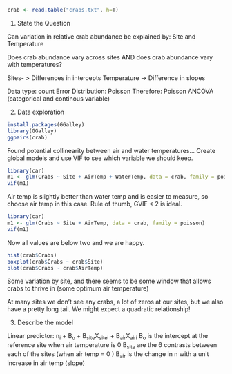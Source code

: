 ```r
crab <- read.table("crabs.txt", h=T)
```

1. State the Question

Can variation in relative crab abundance be explained by: Site and Temperature

Does crab abundance vary across sites AND does crab abundance vary with temperatures?

Sites- > Differences in intercepts
Temperature -> Difference in slopes

Data type: count
Error Distribution: Poisson
Therefore: Poisson ANCOVA (categorical and continous variable)

2. Data exploration

```r
install.packages(GGalley)
library(GGalley)
ggpairs(crab)
```

Found potential collinearity between air and water temperatures... Create global models and use VIF to see which variable we should keep.

```r
library(car)
m1 <- glm(Crabs ~ Site + AirTemp + WaterTemp, data = crab, family = poisson)
vif(m1)
```

Air temp is slightly better than water temp and is easier to measure, so choose air temp in this case. Rule of thumb, GVIF < 2 is ideal. 

```r
library(car)
m1 <- glm(Crabs ~ Site + AirTemp, data = crab, family = poisson)
vif(m1)
```

Now all values are below two and we are happy.

```r
hist(crab$Crabs)
boxplot(crab$Crabs ~ crab$Site)
plot(crab$Crabs ~ crab$AirTemp)
```

Some variation by site, and there seems to be some window that allows crabs to thrive in (some optimum air temperature)

At many sites we don't see any crabs, a lot of zeros at our sites, but we also have a pretty long tail. We might expect a quadratic relationship!

3) Describe the model

Linear predictor: n~i~ + B~o~ + B~site~X~sitei~ + B~air~X~airi~
B~o~ is the intercept at the reference site when air temperature is 0
B~site~ are the 6 contrasts between each of the sites (when air temp = 0 )
B~air~ is the change in n with a unit increase in air temp (slope)



